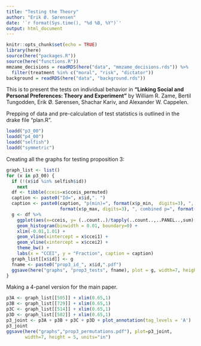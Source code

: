 ```yaml
---
title: "Testing the Theory"
author: "Erik Ø. Sørensen"
date: '`r format(Sys.time(), "%d %B, %Y")`'
output: html_document
---
```


```r
knitr::opts_chunk$set(echo = TRUE)
library(here)
source(here("packages.R"))
source(here("functions.R")) 
mmzame_decisions = readRDS(here("data", "mmzame_decisions.rds")) %>% 
  filter(treatment %in% c("moral", "risk", "dictator"))
background = readRDS(here("data", "background.rds"))
```

This is to present the tests on individual behavior in 
**"Linking Social and Personal Preferences: Theory and Experiment"** by William R. Zame, 
Bertil Tungodden, Erik Ø. Sørensen, Shachar Kariv, and Alexander W. Cappelen. 

Prepping of data and pre-calculation of test statistics is outlined in the drake file "plan.R". 

```r
loadd("p3_00")
loadd("p4_00")
loadd("selfish")
loadd("symmetric")
```

Creating all the graphs for testing proposition 3:
```r
graph_list <- list()
for (x in p3_00) {
  if (!(x$id %in% selfish$id))
    next
  df <- tibble(cceis=x$cceis_permuted)
  caption <- paste0("Id=", x$id,". ")
  caption <- paste0(caption, "p(min)=", format(x$p_min,  digits=3), ", p(max)=", 
                    format(x$p_max, digits=3), ", combined p=", format(x$p_com, digits=3),".")
  g <- df %>% 
    ggplot(aes(x=cceis, y= (..count..)/tapply(..count..,..PANEL..,sum)[..PANEL..])) + 
    geom_histogram(binwidth = 0.01, boundary=0) + 
    xlim(-0.01,1.01) + 
    geom_vline(xintercept = x$ccei1) +
    geom_vline(xintercept = x$ccei2) + 
    theme_bw() +
    labs(x = "CCEI", y = "Fraction", caption = caption)
  graph_list[[x$id]] <- g
  fname <- paste0("prop3_id_", x$id,".pdf")
  ggsave(here("graphs", "prop3_tests", fname), plot = g, width=7, height = 5, units="in")
}
```

Making a 4-panel version for the main paper. 
```r
p3A <- graph_list[[505]] + xlim(0.65,1)
p3B <- graph_list[[729]] + xlim(0.65,1)
p3C <- graph_list[[514]] + xlim(0.65,1)
p3D <- graph_list[[502]] + xlim(0.65,1)
p3_joint <- p3A + p3B + p3C + p3D + plot_annotation(tag_levels = 'A') 
p3_joint
ggsave(here("graphs","prop3_permutations.pdf"), plot=p3_joint, 
       width=7, height = 5, units="in")
```



